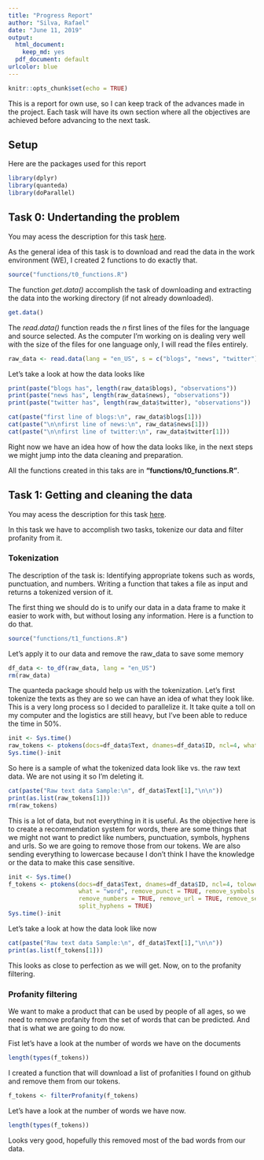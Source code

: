 ```yaml
---
title: "Progress Report"
author: "Silva, Rafael"
date: "June 11, 2019"
output:
  html_document:
    keep_md: yes
  pdf_document: default
urlcolor: blue
---
```


```r
knitr::opts_chunk$set(echo = TRUE)
```

This is a report for own use, so I can keep track of the advances made in the project. Each task will have its own section where all the objectives are achieved before advancing to the next task.

## Setup

Here are the packages used for this report

```r
library(dplyr)
library(quanteda)
library(doParallel)
```

## Task 0: Undertanding the problem

You may acess the description for this task [here](https://www.coursera.org/learn/data-science-project/supplement/Iimbd/task-0-understanding-the-problem).

As the general idea of this task is to download and read the data in the work environment (WE), I created 2 functions to do exactly that.

```r
source("functions/t0_functions.R")
```

The function *get.data()* accomplish the task of downloading and extracting the data into the working directory (if not already downloaded).

```r
get.data()
```

The *read.data()* function reads the *n* first lines of the files for the language and source selected. As the computer I'm working on is dealing very well with the size of the files for one language only, I will read the files entirely.

```r
raw_data <- read.data(lang = "en_US", s = c("blogs", "news", "twitter"), n=-1L)
```

Let's take a look at how the data looks like

```r
print(paste("blogs has", length(raw_data$blogs), "observations"))
print(paste("news has", length(raw_data$news), "observations"))
print(paste("twitter has", length(raw_data$twitter), "observations"))
```

```r
cat(paste("first line of blogs:\n", raw_data$blogs[1]))
cat(paste("\n\nfirst line of news:\n", raw_data$news[1]))
cat(paste("\n\nfirst line of twitter:\n", raw_data$twitter[1]))
```

Right now we have an idea how of how the data looks like, in the next steps we might jump into the data cleaning and preparation.

All the functions created in this taks are in **"functions/t0_functions.R"**.

## Task 1: Getting and cleaning the data

You may acess the description for this task [here](https://www.coursera.org/learn/data-science-project/supplement/IbTUL/task-1-getting-and-cleaning-the-data).

In this task we have to accomplish two tasks, tokenize our data and filter profanity from it.

### Tokenization

The description of the task is: Identifying appropriate tokens such as words, punctuation, and numbers. Writing a function that takes a file as input and returns a tokenized version of it.

The first thing we should do is to unify our data in a data frame to make it easier to work with, but without losing any information. Here is a function to do that.

```r
source("functions/t1_functions.R")
```

Let's apply it to our data and remove the raw_data to save some memory

```r
df_data <- to_df(raw_data, lang = "en_US")
rm(raw_data)
```

The quanteda package should help us with the tokenization. Let's first tokenize the texts as they are so we can have an idea of what they look like. This is a very long process so I decided to parallelize it. It take quite a toll on my computer and the logistics are still heavy, but I've been able to reduce the time in 50%.

```r
init <- Sys.time()
raw_tokens <- ptokens(docs=df_data$Text, dnames=df_data$ID, ncl=4, what = "word")
Sys.time()-init
```

So here is a sample of what the tokenized data look like vs. the raw text data. We are not using it so I'm deleting it.

```r
cat(paste("Raw text data Sample:\n", df_data$Text[1],"\n\n"))
print(as.list(raw_tokens[1]))
rm(raw_tokens)
```

This is a lot of data, but not everything in it is useful. As the objective here is to create a recommendation system for words, there are some things that we might not want to predict like numbers, punctuation, symbols, hyphens and urls. So we are going to remove those from our tokens. We are also sending everything to lowercase because I don't think I have the knowledge or the data to make this case sensitive.

```r
init <- Sys.time()
f_tokens <- ptokens(docs=df_data$Text, dnames=df_data$ID, ncl=4, tolower=TRUE, 
                    what = "word", remove_punct = TRUE, remove_symbols = TRUE, 
                    remove_numbers = TRUE, remove_url = TRUE, remove_separators=TRUE,
                    split_hyphens = TRUE)
Sys.time()-init
```

Let's take a look at how the data look like now

```r
cat(paste("Raw text data Sample:\n", df_data$Text[1],"\n\n"))
print(as.list(f_tokens[1]))
```

This looks as close to perfection as we will get. Now, on to the profanity filtering.

### Profanity filtering

We want to make a product that can be used by people of all ages, so we need to remove profanity from the set of words that can be predicted. And that is what we are going to do now.

Fist let's have a look at the number of words we have on the documents 

```r
length(types(f_tokens))
```

I created a function that will download a list of profanities I found on github and remove them from our tokens.

```r
f_tokens <- filterProfanity(f_tokens)
```

Let's have a look at the number of words we have now.

```r
length(types(f_tokens))
```

Looks very good, hopefully this removed most of the bad words from our data.

